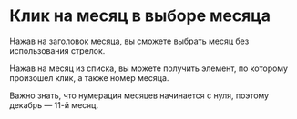 # Клик на месяц в выборе месяца

Нажав на заголовок месяца, вы сможете выбрать месяц без использования стрелок.

Нажав на месяц из списка, вы можете получить элемент, по которому произошел клик, а также номер месяца.

Важно знать, что нумерация месяцев начинается с нуля, поэтому декабрь — 11-й месяц.

<Sandbox example="action-handlers-click-on-a-month-in-the-month-selection" />
